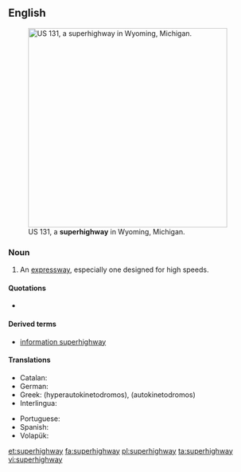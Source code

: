 ==English==

[[File:US 131, M-6, 68th St interchange.jpg|thumb|400px|right|US&nbsp;131, a '''superhighway''' in Wyoming, Michigan.]]

===Noun===
{{en-noun}}

# {{context|US|lang=en}} An [[expressway]], especially one designed for high speeds.

====Quotations====
* {{seeCites}}

====Derived terms====
* [[information superhighway]]

====Translations====
{{trans-top|US An expressway especially one designed for high speeds}}
* Catalan: {{t|ca|super-autopista}}
* German: {{t+|de|Autobahn}}
* Greek: (hyperautokinetodromos), (autokinetodromos)
* Interlingua: {{t|ia|super-autostrata}}
{{trans-mid}}
* Portuguese: {{t|pt|super-autopista}}
* Spanish: {{t|es|super-autopista}}
* Volapük: {{t|vo|lemotoraveg}}
{{trans-bottom}}

[[et:superhighway]]
[[fa:superhighway]]
[[pl:superhighway]]
[[ta:superhighway]]
[[vi:superhighway]]